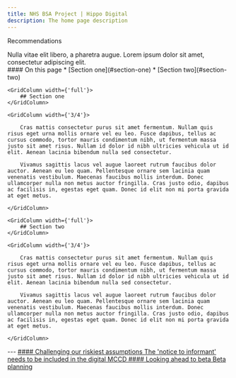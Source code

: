 ```yaml
---
title: NHS BSA Project | Hippo Digital
description: The home page description
---
```


<Heading caption='Looking ahead to beta' tag='h1'>Recommendations</Heading>

<GridRow>
    <GridColumn width={'2/3'}>
        <LeadParagraph>
            Nulla vitae elit libero, a pharetra augue. Lorem ipsum dolor sit amet, consectetur adipiscing elit.
        </LeadParagraph>
    </GridColumn>
    <GridColumn width={'1/3'}>
        <nav className="in-page-nav">
            #### On this page
            * [Section one](#section-one)
            * [Section two](#section-two)
        </nav>
    </GridColumn>
</GridRow>

<GridRow>

    <GridColumn width={'full'}>
        ## Section one
    </GridColumn>

    <GridColumn width={'3/4'}>

        Cras mattis consectetur purus sit amet fermentum. Nullam quis risus eget urna mollis ornare vel eu leo. Fusce dapibus, tellus ac cursus commodo, tortor mauris condimentum nibh, ut fermentum massa justo sit amet risus. Nullam id dolor id nibh ultricies vehicula ut id elit. Aenean lacinia bibendum nulla sed consectetur.

        Vivamus sagittis lacus vel augue laoreet rutrum faucibus dolor auctor. Aenean eu leo quam. Pellentesque ornare sem lacinia quam venenatis vestibulum. Maecenas faucibus mollis interdum. Donec ullamcorper nulla non metus auctor fringilla. Cras justo odio, dapibus ac facilisis in, egestas eget quam. Donec id elit non mi porta gravida at eget metus.

    </GridColumn>

</GridRow>

<GridRow>

    <GridColumn width={'full'}>
        ## Section two
    </GridColumn>

    <GridColumn width={'3/4'}>

        Cras mattis consectetur purus sit amet fermentum. Nullam quis risus eget urna mollis ornare vel eu leo. Fusce dapibus, tellus ac cursus commodo, tortor mauris condimentum nibh, ut fermentum massa justo sit amet risus. Nullam id dolor id nibh ultricies vehicula ut id elit. Aenean lacinia bibendum nulla sed consectetur.

        Vivamus sagittis lacus vel augue laoreet rutrum faucibus dolor auctor. Aenean eu leo quam. Pellentesque ornare sem lacinia quam venenatis vestibulum. Maecenas faucibus mollis interdum. Donec ullamcorper nulla non metus auctor fringilla. Cras justo odio, dapibus ac facilisis in, egestas eget quam. Donec id elit non mi porta gravida at eget metus.

    </GridColumn>

</GridRow>

<GridRow>
    <GridColumn width={'full'}>
        ---
    </GridColumn>
</GridRow>
<GridRow>
    <GridColumn width={'1/2'}>
        <a className="previous-page" href="/assumptions/assumption-4">
            #### Challenging our riskiest assumptions
            The 'notice to informant' needs to be included in the digital MCCD
        </a>
    </GridColumn>
    <GridColumn width={'1/2'}>
        <a className="next-page" href="/beta/planning">
            #### Looking ahead to beta
            Beta planning
        </a>
    </GridColumn>
</GridRow>